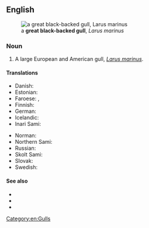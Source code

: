 ==English==
[[File:Great Black Backed Gull, Fowey, Cornwall - UK, July 25 2012. (7668580890).jpg|thumb|a '''great black-backed gull''', ''Larus marinus'']]

===Noun===
{{en-noun|head=[[great]] [[black]]-[[backed]] [[gull]]}}

# A large European and American gull, ''[[Larus marinus]]''.

====Translations====
{{trans-top|''Larus marinus''}}
* Danish: {{t+|da|svartbag|c}}
* Estonian: {{t-needed|et}}
* Faroese: {{t|fo|svartbakur|m}}, {{t|fo|bakur|m}}
* Finnish: {{t+|fi|merilokki}}
* German: {{t|de|Mantelmöwe|f}}
* Icelandic: {{t+|is|svartbakur|m}}
* Inari Sami: {{t|smn|merâkaijuu}}
{{trans-mid}}
* Norman: {{t|nrf|néthe mauve|f}}
* Northern Sami: {{t|se|mearragáiru}}
* Russian: {{t|ru|морска́я ча́йка|f}}
* Skolt Sami: {{t|sms|käirrav}}
* Slovak: {{t+|sk|čajka morská}}
* Swedish: {{t+|sv|havstrut|c}}
{{trans-bottom}}

====See also====
* {{pedia|Great black-backed gull}}
* {{specieslite|Larus marinus|i=1}}
* {{commonslite|Larus marinus|i=1}}

[[Category:en:Gulls]]